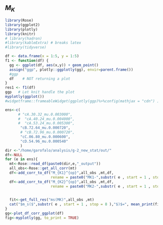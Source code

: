 ## $M_K$ {#M_K}

```r
library(Rose)
library(ggplot2)
library(plotly)
library(knitr)
# library(hadron)
#library(kableExtra) # breaks latex
#library(tidyverse)

df <- data.frame(x = 1:5, y = 1:5)
f1 <- function(df) {
  gg <- ggplot(df, aes(x,y)) + geom_point()
  assign("ggp", plotly::ggplotly(gg), envir=parent.frame())
  #ggp
  df    # NOT returning a plot
}
res1 <- f1(df)
ggp   # Let knit handle the plot
myplotly(ggplot())
#widgetframe::frameableWidget(ggplotly(ggp)%>%config(mathjax = "cdn") )
```


```r
ens<-c(
      # "cA.30.32_mu.0.003000",
      #  "cA.40.24_mu.0.004000",
      #  "cA.53.24_mu.0.005300",
       "cB.72.64_mu.0.000720",
       # "cB.72.96_mu.0.000720",
       "cC.06.80_mu.0.000600",
       "cD.54.96_mu.0.000540"
       )
dir <-"/home/garofalo/analysis/g-2_new_stat/out/"
df<-NULL
for (e in ens){
  mt<-Rose::read_df(paste0(dir,e,"_output"))
  all_obs<-Rose::get_all_corr(mt)
  df<-add_corr_to_df("M_{K1}^{op}",all_obs ,mt,df, 
                     rename = paste0("MK1-",substr( e , start = 1 , stop = 8 )))
  df<-add_corr_to_df("M_{K2}^{op}",all_obs ,mt,df,
                     rename = paste0("MK2-",substr( e , start = 1 , stop = 8 )))
  
  
  fit<-get_full_res("ms(MK)",all_obs ,mt)
  cat("$m_s($",substr( e , start = 1 , stop = 8 ),"$)$=", mean_print(fit[1,1],fit[1,2]), "\n\n")
}
gg<-plot_df_corr_ggplot(df)
fig<-myplotly(gg, to_print = TRUE)
```
